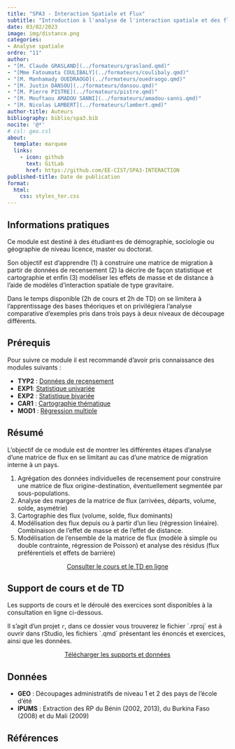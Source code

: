 ```yaml
---
title: "SPA3 - Interaction Spatiale et Flux"
subtitle: "Introduction à l'analyse de l'interaction spatiale et des flux"
date: 03/02/2023
image: img/distance.png
categories: 
- Analyse spatiale
ordre: "11" 
author: 
- "[M. Claude GRASLAND](../formateurs/grasland.qmd)"
- "[Mme Fatoumata COULIBALY](../formateurs/coulibaly.qmd)"
- "[M. Manhamady OUEDRAOGO](../formateurs/ouedraogo.qmd)"
- "[M. Justin DANSOU](../formateurs/dansou.qmd)"
- "[M. Pierre PISTRE](../formateurs/pistre.qmd)"
- "[M. Mouftaou AMADOU SANNI](../formateurs/amadou-sanni.qmd)"
- "[M. Nicolas LAMBERT](../formateurs/lambert.qmd)"
author-title: Auteurs
bibliography: biblio/spa3.bib
nocite: '@*'
# csl: geo.csl
about:
  template: marquee
  links:
    - icon: github
      text: GitLab
      href: https://github.com/EE-CIST/SPA3-INTERACTION
published-title: Date de publication 
format:
  html: 
    css: styles_ter.css
---
```


<!-- ::: {#contrib} -->

<!-- ### Contributeur·rice·s -->

<!-- Hugues Pecout, ... -->

<!-- ::: -->

## <i class="bi bi-info-circle"></i> Informations pratiques

Ce module est destiné à des étudiant·es de démographie, sociologie ou géographie de niveau licence, master ou doctorat.

Son objectif est d'apprendre (1) à construire une matrice de migration à partir de données de recensement (2) la décrire de façon statistique et cartographie et enfin (3) modéliser les effets de masse et de distance à l'aide de modèles d'interaction spatiale de type gravitaire.

Dans le temps disponible (2h de cours et 2h de TD) on se limitera à l'apprentissage des bases théoriques et on privilégiera l'analyse comparative d'exemples pris dans trois pays à deux niveaux de découpage différents.

## <i class="bi bi-ui-checks-grid"></i> Prérequis

Pour suivre ce module il est recommandé d'avoir pris connaissance des modules suivants :

-   **TYP2** : [Données de recensement](typ2_rec.qmd)
-   **EXP1**: [Statistique univariée](exp1_uni.qmd)
-   **EXP2** : [Statistique bivariée](exp2_biv.qmd)
-   **CAR1** : [Cartographie thématique](cart1-2_the.qmd)
-   **MOD1** : [Régression multiple](mod1_quanti.qmd)

## <i class="bi bi-bookmark"></i> Résumé

L'objectif de ce module est de montrer les différentes étapes d'analyse d'une matrice de flux en se limitant au cas d'une matrice de migration interne à un pays.

1.  Agrégation des données individuelles de recensement pour construire une matrice de flux origine-destination, éventuellement segmentée par sous-populations.
2.  Analyse des marges de la matrice de flux (arrivées, départs, volume, solde, asymétrie)
3.  Cartographie des flux (volume, solde, flux dominants)
4.  Modélisation des flux depuis ou à partir d'un lieu (régression linéaire). Combinaison de l'effet de masse et de l'effet de distance.
5.  Modélisation de l'ensemble de la matrice de flux (modèle à simple ou double contrainte, régression de Poisson) et analyse des résidus (flux préférentiels et effets de barrière)

<center><a href="https://ee-cist.github.io/SPA3-INTERACTION/" class="btn btn-info" role="button" aria-disabled="true" target="_blank" rel="noopener noreferrer"><i class="bi bi-eye"></i>Consulter le cours et le TD en ligne</a></center>

## <i class="bi bi-person-video3"></i> Support de cours et de TD

Les supports de cours et le déroulé des exercices sont disponibles à la consultation en ligne ci-dessous.

Il s'agit d'un projet `r`, dans ce dossier vous trouverez le fichier \`.rproj\` est à ouvrir dans rStudio, les fichiers \`.qmd\` présentant les énoncés et exercices, ainsi que les données.

<!-- <object class="slide" data="support/introR_seance2_diapo.pdf" type="application/pdf"> -->

<!-- <iframe class="slide" src="https://meghan.rbind.io/slides/neair/neair.html#/title-slide"> -->

<!-- </iframe> -->

<!-- ::: {#url} -->

<!-- <i class="bi bi-cloud-arrow-down-fill"></i> [Télécharger</i>]() -->

<!-- ::: -->

<!-- </object> -->

<!-- ## <i class="bi bi-person-video3"></i> Support de TD -->

<center><a href="https://bit.ly/3RvFczN " class="btn btn-warning" role="button" aria-disabled="true" target="_blank" rel="noopener noreferrer"><i class="bi bi-cloud-arrow-down"></i>Télécharger les supports et données</a></center>

## <i class="bi bi-clipboard-data"></i> Données

-   **GEO** : Découpages administratifs de niveau 1 et 2 des pays de l'école d'été
-   **IPUMS** : Extraction des RP du Bénin (2002, 2013), du Burkina Faso (2008) et du Mali (2009)

## <i class="bi bi-file-earmark-text"></i> Références

::: {#refs}
:::
